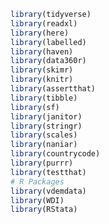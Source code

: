 ```r
library(tidyverse)
library(readxl)
library(here)
library(labelled)
library(haven)
library(data360r)
library(skimr)
library(knitr)
library(assertthat)
library(tibble)
library(sf)
library(janitor)
library(stringr)
library(scales)
library(naniar)
library(countrycode)
library(purrr)
library(testthat)
# R Packages
library(vdemdata) 
library(WDI)     
library(RStata)   
```
